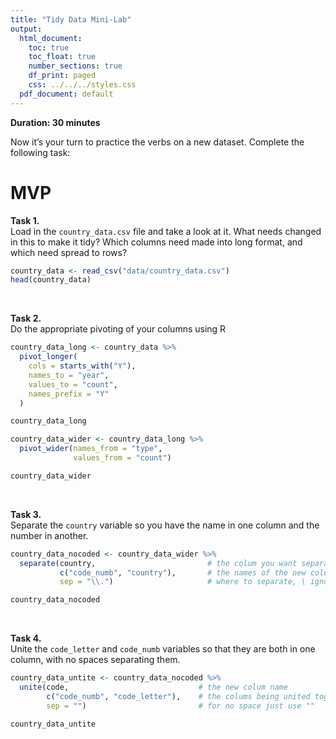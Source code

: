 ```yaml
---
title: "Tidy Data Mini-Lab"
output:
  html_document:
    toc: true
    toc_float: true
    number_sections: true
    df_print: paged
    css: ../../../styles.css
  pdf_document: default
---
```


**Duration: 30 minutes** 

Now it's your turn to practice the verbs on a new dataset. Complete the following task:

# MVP

**Task 1.**  
Load in the `country_data.csv` file and take a look at it. What needs changed in this to make it tidy? Which columns need made into long format, and which need spread to rows?

```r
country_data <- read_csv("data/country_data.csv")
head(country_data)
```

<br>

**Task 2.**  
Do the appropriate pivoting of your columns using R  
```r
country_data_long <- country_data %>% 
  pivot_longer(
    cols = starts_with("Y"),
    names_to = "year",
    values_to = "count",
    names_prefix = "Y"
  )

country_data_long
```
```r
country_data_wider <- country_data_long %>% 
  pivot_wider(names_from = "type",
              values_from = "count")

country_data_wider
```

<br>

**Task 3.**  
Separate the `country` variable so you have the name in one column and the number in another.   

```r
country_data_nocoded <- country_data_wider %>% 
  separate(country,                         # the colum you want separated
           c("code_numb", "country"),       # the names of the new colum, can over write code_numb as                                                 there both the same 
           sep = "\\.")                     # where to separate, \ ignore the general rule of next thing

country_data_nocoded
```


<br>

**Task 4.**  
Unite the `code_letter` and `code_numb` variables so that they are both in one column, with no spaces separating them.   

```r
country_data_untite <- country_data_nocoded %>% 
  unite(code,                             # the new colum name
        c("code_numb", "code_letter"),    # the colums being united together
        sep = "")                         # for no space just use ""

country_data_untite
```



